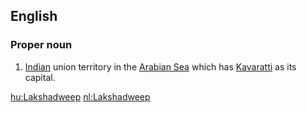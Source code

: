 ==English==
===Proper noun===
{{en-proper noun}}

#[[Indian]] union territory in the [[Arabian Sea]] which has [[Kavaratti]] as its capital.

[[hu:Lakshadweep]]
[[nl:Lakshadweep]]